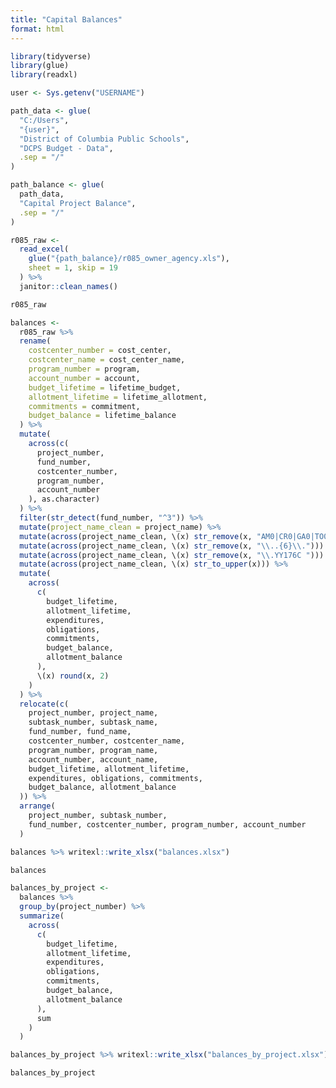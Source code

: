 ```yaml
---
title: "Capital Balances"
format: html
---
```


```r
library(tidyverse)
library(glue)
library(readxl)
```

```r
user <- Sys.getenv("USERNAME")

path_data <- glue(
  "C:/Users",
  "{user}",
  "District of Columbia Public Schools",
  "DCPS Budget - Data",
  .sep = "/"
)

path_balance <- glue(
  path_data,
  "Capital Project Balance",
  .sep = "/"
)
```

```r
r085_raw <-
  read_excel(
    glue("{path_balance}/r085_owner_agency.xls"),
    sheet = 1, skip = 19
  ) %>%
  janitor::clean_names()

r085_raw
```

```r
balances <-
  r085_raw %>%
  rename(
    costcenter_number = cost_center,
    costcenter_name = cost_center_name,
    program_number = program,
    account_number = account,
    budget_lifetime = lifetime_budget,
    allotment_lifetime = lifetime_allotment,
    commitments = commitment,
    budget_balance = lifetime_balance
  ) %>%
  mutate(
    across(c(
      project_number,
      fund_number,
      costcenter_number,
      program_number,
      account_number
    ), as.character)
  ) %>%
  filter(str_detect(fund_number, "^3")) %>%
  mutate(project_name_clean = project_name) %>%
  mutate(across(project_name_clean, \(x) str_remove(x, "AM0|CR0|GA0|TO0"))) %>%
  mutate(across(project_name_clean, \(x) str_remove(x, "\\..{6}\\."))) %>%
  mutate(across(project_name_clean, \(x) str_remove(x, "\\.YY176C "))) %>%
  mutate(across(project_name_clean, \(x) str_to_upper(x))) %>%
  mutate(
    across(
      c(
        budget_lifetime,
        allotment_lifetime,
        expenditures,
        obligations,
        commitments,
        budget_balance,
        allotment_balance
      ),
      \(x) round(x, 2)
    )
  ) %>%
  relocate(c(
    project_number, project_name,
    subtask_number, subtask_name,
    fund_number, fund_name,
    costcenter_number, costcenter_name,
    program_number, program_name,
    account_number, account_name,
    budget_lifetime, allotment_lifetime,
    expenditures, obligations, commitments,
    budget_balance, allotment_balance
  )) %>%
  arrange(
    project_number, subtask_number,
    fund_number, costcenter_number, program_number, account_number
  )

balances %>% writexl::write_xlsx("balances.xlsx")

balances
```

```r
balances_by_project <-
  balances %>%
  group_by(project_number) %>%
  summarize(
    across(
      c(
        budget_lifetime,
        allotment_lifetime,
        expenditures,
        obligations,
        commitments,
        budget_balance,
        allotment_balance
      ),
      sum
    )
  )

balances_by_project %>% writexl::write_xlsx("balances_by_project.xlsx")

balances_by_project
```
